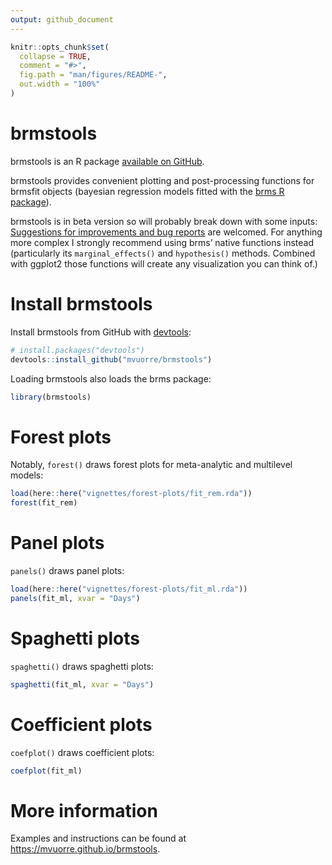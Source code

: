 ```yaml
---
output: github_document
---
```


<!-- README.md is generated from README.Rmd. Please edit that file -->

```r
knitr::opts_chunk$set(
  collapse = TRUE,
  comment = "#>",
  fig.path = "man/figures/README-",
  out.width = "100%"
)
```
# brmstools

brmstools is an R package [available on GitHub](https://github.com/mvuorre/brmstools). 

brmstools provides convenient plotting and post-processing functions for brmsfit objects (bayesian regression models fitted with the [brms R package](https://github.com/paul-buerkner/brms)). 

brmstools is in beta version so will probably break down with some inputs: [Suggestions for improvements and bug reports](https://github.com/mvuorre/brmstools/issues) are welcomed. For anything more complex I strongly recommend using brms' native functions instead (particularly its `marginal_effects()` and `hypothesis()` methods. Combined with ggplot2 those functions will create any visualization you can think of.)

# Install brmstools

Install brmstools from GitHub with [devtools](https://cran.r-project.org/package=devtools):

```r
# install.packages("devtools")
devtools::install_github("mvuorre/brmstools")
```

Loading brmstools also loads the brms package:

```r
library(brmstools)
```

# Forest plots

Notably, `forest()` draws forest plots for meta-analytic and multilevel models:

```r
load(here::here("vignettes/forest-plots/fit_rem.rda"))
forest(fit_rem)
```

# Panel plots

`panels()` draws panel plots:

```r
load(here::here("vignettes/forest-plots/fit_ml.rda"))
panels(fit_ml, xvar = "Days")
```

# Spaghetti plots

`spaghetti()` draws spaghetti plots:

```r
spaghetti(fit_ml, xvar = "Days")
```

# Coefficient plots

`coefplot()` draws coefficient plots:

```r
coefplot(fit_ml)
```

# More information

Examples and instructions can be found at <https://mvuorre.github.io/brmstools>.

